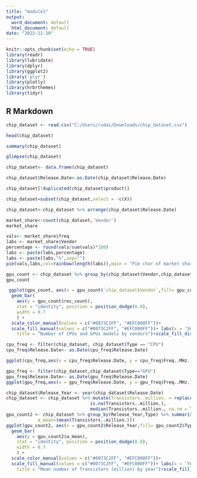 ---
title: "module1"
output:
  word_document: default
  html_document: default
date: "2022-11-10"
---

```{r setup, include=FALSE}
knitr::opts_chunk$set(echo = TRUE)
library(readr)
library(lubridate)
library(dplyr)
library(ggplot2)
library('plyr')
library(plotly)
library(hrbrthemes)
library(tidyr)
```

## R Markdown
```{r}
chip_dataset <- read.csv("C:/Users/rudai/Downloads/chip_dataset.csv")
```

```{r}
head(chip_dataset)
```

```{r}
summary(chip_dataset)
```

```{r}
glimpse(chip_dataset)
```


```{r}
chip_dataset<- data.frame(chip_dataset)
```


```{r}
chip_dataset$Release.Date<-as.Date(chip_dataset$Release.Date)
```




```{r}
chip_dataset[!duplicated(chip_dataset$product)]
```
```{r}
chip_dataset=subset(chip_dataset,select = -c(X))
```





```{r}
chip_dataset<-chip_dataset %>% arrange(chip_dataset$Release.Date)
```
```{r}
market_share<-count(chip_dataset,'Vendor')
market_share
```

```{r}
vals<- market_share$freq
labs <- market_share$Vendor
percentage <- round(vals/sum(vals)*100)
labs <- paste(labs,percentage)
labs <- paste(labs,"%",sep="")
pie(vals,labs,col=rainbow(length(labs)),main = "Pie char of market share")
```

```{r}
gpu_count <- chip_dataset %>% group_by(chip_dataset$Vendor,chip_dataset$Type) %>%  dplyr::summarise(rec_count =  n()) 
gpu_count
```
```{r}
 ggplot(gpu_count, aes(x = gpu_count$`chip_dataset$Vendor`,fill= gpu_count$`chip_dataset$Type`  )) +
  geom_bar(
    aes(y = gpu_count$rec_count),
    stat = "identity", position = position_dodge(0.8),
    width = 0.7
    ) +
  scale_color_manual(values = c("#0073C2FF", "#EFC000FF"))+
  scale_fill_manual(values = c("#0073C2FF", "#EFC000FF"))+ labs(x = 'Vendor', y = 'Count', 
	title = "Number of CPUs and GPUs models by vendors")+scale_fill_discrete(name = "Type")
```
```{r}
cpu_freq <- filter(chip_dataset, chip_dataset$Type == "CPU")
cpu_freq$Release.Date<- as.Date(cpu_freq$Release.Date)

ggplot(cpu_freq,aes(x = cpu_freq$Release.Date, y = cpu_freq$Freq..MHz.)) + geom_line(color = "red") + labs(x = 'Year', y = 'Freq (Mhz)') +ggtitle("Evolution of CPU Frequncy (Mhz) over years")
```


```{r}
gpu_freq <- filter(chip_dataset,chip_dataset$Type=="GPU")
gpu_freq$Release.Date<- as.Date(gpu_freq$Release.Date)
ggplot(gpu_freq,aes(x = gpu_freq$Release.Date, y = gpu_freq$Freq..MHz.)) + geom_line(color = "blue") + labs(x = 'Year', y = 'Freq (Mhz)') +ggtitle("Evolution of GPU Frequncy (Mhz) over years")
```

```{r}

chip_dataset$Release_Year <- year(chip_dataset$Release.Date)
chip_dataset <- chip_dataset %>% mutate(Transistors..million. = replace(Transistors..million.,
                                is.na(Transistors..million.),
                                median(Transistors..million., na.rm = T)))
gpu_count2 <- chip_dataset %>% group_by(Release_Year,Type) %>% summarise(
            a_mean=(mean(Transistors..million.)))
ggplot(gpu_count2, aes(x = gpu_count2$Release_Year,fill= gpu_count2$Type  )) +
  geom_bar(
    aes(y = gpu_count2$a_mean),
    stat = "identity", position = position_dodge(0.8),
    width = 0.7
    ) +
  scale_color_manual(values = c("#0073C2FF", "#EFC000FF"))+
  scale_fill_manual(values = c("#0073C2FF", "#EFC000FF"))+ labs(x = 'Year', y = 'Mean', 
	title = "Mean number of Transistors (million) by year")+scale_fill_discrete(name = "Type")
```

